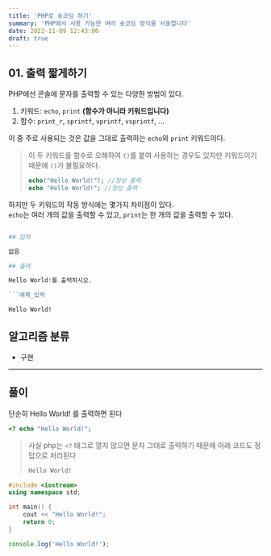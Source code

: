 ```yaml
---
title: 'PHP로 숏코딩 하기'
summary: 'PHP에서 사용 가능한 여러 숏코딩 방식을 서술합니다'
date: 2022-11-09 12:43:00
draft: true
---
```


## 01. 출력 짧게하기

PHP에선 콘솔에 문자를 출력할 수 있는 다양한 방법이 있다.

1. 키워드: `echo`, `print` **(함수가 아니라 키워드입니다)**
2. 함수: `print_r`, `sprintf`, `vprintf`, `vsprintf`, ...

이 중 주로 사용되는 것은 값을 그대로 출력하는 `echo`와 `print` 키워드이다.

> 이 두 키워드를 함수로 오해하여 `()`를 붙여 사용하는 경우도 있지만 키워드이기 때문에 `()`가 불필요하다.
>
> ```php
> echo("Hello World!"); //정상 출력
> echo "Hello World!"; //정상 출력
> ```

하지만 두 키워드의 작동 방식에는 몇가지 차이점이 있다.  
`echo`는 여러 개의 값을 출력할 수 있고, `print`는 한 개의 값을 출력할 수 있다.

````PHP

## 입력

없음

## 출력

Hello World!를 출력하시오.

```예제_입력

````

```예제_출력
Hello World!
```

## 알고리즘 분류

- 구현

---

## 풀이

단순히 Hello World! 를 출력하면 된다

```PHP
<? echo "Hello World!";
```

> 사실 php는 `<?` 태그로 열지 않으면 문자 그대로 출력하기 때문에 아래 코드도 정답으로 처리된다
>
> ```PHP
> Hello World!
> ```

```c++
#include <iostream>
using namespace std;

int main() {
    cout << "Hello World!";
    return 0;
}
```

```javascript
console.log('Hello World!');
```
